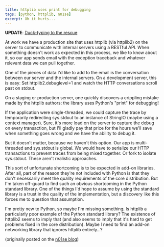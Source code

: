```yaml
---
title: httplib uses print for debugging
tags: [python, httplib, n01se]
excerpt: Oh it hurts...
---
```


**UPDATE**: [Duck-typing to the rescue](/2010-08-29-python-httplib-debug)

At work we have a production site that uses httplib (via httplib2) on the
server to communicate with internal servers using a RESTful API. When
something doesn't work as expected in this process, we like to know about
it, so our app sends email with the exception traceback and whatever
relevant data we can pull together.

One of the pieces of data I'd like to add to the email is the conversation
between our server and the internal servers. On a development server, this
is easy: Set httplib2.debuglevel=1 and watch the HTTP conversations scroll
past on stdout.

On a staging or production server, one quickly discovers a crippling
mistake made by the httplib authors: the library uses Python's "print" for
debugging!

If the application were single-threaded, we could capture the trace by
temporarily redirecting sys.stdout to an instance of StringIO (maybe using
a context manager). Sure, it's more load on the server to capture the debug
on every transaction, but I'll gladly pay that price for the hours we'll
save when something goes wrong and we have the ability to debug it.

But it doesn't matter, because we haven't this option. Our app is
multi-threaded and sys.stdout is global. We would have to serialize our
HTTP transactions to prevent traces from being mixed together. Or fork to
isolate sys.stdout. These aren't realistic approaches.

This sort of unfortunate shortcoming is to be expected in add-on libraries.
After all, part of the reason they're not included with Python is that they
don't necessarily meet the quality requirements of the core distribution.
But I'm taken off-guard to find such an obvious shortcoming in the Python
standard library. One of the things I'd hope to assume by using the
standard library is a trust in the quality of the implementation, but
a discovery like this forces me to question that assumption.

I'm pretty new to Python, so maybe I'm missing something. Is httplib
a particularly poor example of the Python standard library? The existence
of httplib2 seems to imply that (and also seems to imply that it's hard to
get problems fixed in the core distribution). Maybe I need to find an
add-on networking library that ignores httplib entirely...?

(originally posted on the [n01se blog](http://blog.n01se.net/blog-n01se-net-p-213.html))
